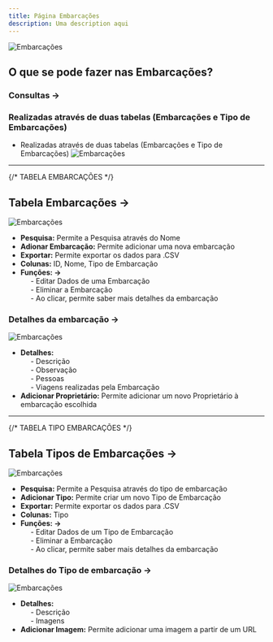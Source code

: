 ```yaml
---
title: Página Embarcações
description: Uma description aqui
---
```


![Embarcações](./images/Embarcacoes.png "Embarcações")

## O que se pode fazer nas Embarcações?

### Consultas ->

### Realizadas através de duas tabelas (Embarcações e Tipo de Embarcações)

- Realizadas através de duas tabelas (Embarcações e Tipo de Embarcações)
  ![Embarcações](./images/Pagina-embarcacao.png "Embarcações")

---

{/* TABELA EMBARCAÇÕES */}

## Tabela Embarcações ->

![Embarcações](./images/Pagina-embarcacao.png "Embarcações")

- **Pesquisa:** Permite a Pesquisa através do Nome
- **Adionar Embarcação:** Permite adicionar uma nova embarcação
- **Exportar:** Permite exportar os dados para .CSV
- **Colunas:** ID, Nome, Tipo de Embarcação
- **Funções: ->**<br />
  &nbsp;&nbsp;&nbsp;&nbsp; - Editar Dados de uma Embarcação<br />
  &nbsp;&nbsp;&nbsp;&nbsp; - Eliminar a Embarcação<br />
  &nbsp;&nbsp;&nbsp;&nbsp; - Ao clicar, permite saber mais detalhes da embarcação<br />

### Detalhes da embarcação ->

![Embarcações](./images/detalhes-embarcacao.png "Embarcações")

- **Detalhes:**<br />
  &nbsp;&nbsp;&nbsp;&nbsp; - Descrição<br />
  &nbsp;&nbsp;&nbsp;&nbsp; - Observação<br />
  &nbsp;&nbsp;&nbsp;&nbsp; - Pessoas<br />
  &nbsp;&nbsp;&nbsp;&nbsp; - Viagens realizadas pela Embarcação<br />
- **Adicionar Proprietário:** Permite adicionar um novo Proprietário à embarcação escolhida<br />

---

{/* TABELA TIPO EMBARCAÇÕES */}

## Tabela Tipos de Embarcações ->

![Embarcações](./images/Pagina-Tipoembarcacao.png "Embarcações")

- **Pesquisa:** Permite a Pesquisa através do tipo de embarcação
- **Adicionar Tipo:** Permite criar um novo Tipo de Embarcação
- **Exportar:** Permite exportar os dados para .CSV
- **Colunas:** Tipo
- **Funções: ->**<br />
  &nbsp;&nbsp;&nbsp;&nbsp; - Editar Dados de um Tipo de Embarcação<br />
  &nbsp;&nbsp;&nbsp;&nbsp; - Eliminar a Embarcação<br />
  &nbsp;&nbsp;&nbsp;&nbsp; - Ao clicar, permite saber mais detalhes da embarcação<br />

### Detalhes do Tipo de embarcação ->

![Embarcações](./images/detalhes-tipoembarcacao.png "Embarcações")

- **Detalhes:**<br />
  &nbsp;&nbsp;&nbsp;&nbsp; - Descrição<br />
  &nbsp;&nbsp;&nbsp;&nbsp; - Imagens<br />
- **Adicionar Imagem:** Permite adicionar uma imagem a partir de um URL<br />
